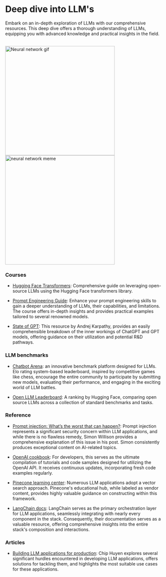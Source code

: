 # Deep dive into LLM's

Embark on an in-depth exploration of LLMs with our comprehensive resources. This deep dive offers a thorough understanding of LLMs, equipping you with advanced knowledge and practical insights in the field.

<br/>
<div style={{ display: "flex" }}>
  <img src="https://miro.medium.com/v2/resize:fit:640/1*ZS7xxm9jkGIcRnH3QKs02g.gif" alt="Neural network gif" width="350" />
  <img src="/static/img/memes/patrickMeme.webp" alt="neural network meme" width="350" />
</div>

### Courses 

- [Hugging Face Transformers](https://huggingface.co/learn/nlp-course/chapter1/1): Comprehensive guide on leveraging open-source LLMs using the Hugging Face transformers library.

- [Prompt Engineering Guide](https://www.promptingguide.ai/): Enhance your prompt engineering skills to gain a deeper understanding of LLMs, their capabilities, and limitations. The course offers in-depth insights and provides practical examples tailored to several renowned models.

- [State of GPT](https://build.microsoft.com/en-US/sessions/db3f4859-cd30-4445-a0cd-553c3304f8e2): This resource by Andrej Karpathy, provides an easily comprehensible breakdown of the inner workings of ChatGPT and GPT models, offering guidance on their utilization and potential R&D pathways.

### LLM benchmarks

- [Chatbot Arena](https://lmsys.org/blog/2023-05-03-arena/): an innovative benchmark platform designed for LLMs. Elo rating system-based leaderboard, inspired by competitive games like chess, encourage the entire community to participate by submitting new models, evaluating their performance, and engaging in the exciting world of LLM battles.

- [Open LLM Leaderboard](https://huggingface.co/spaces/HuggingFaceH4/open_llm_leaderboard): A ranking by Hugging Face, comparing open source LLMs across a collection of standard benchmarks and tasks.

### Reference

- [Prompt injection: What’s the worst that can happen?](https://simonwillison.net/2023/Apr/14/worst-that-can-happen/): Prompt injection represents a significant security concern within LLM applications, and while there is no flawless remedy, Simon Willison provides a comprehensive explanation of this issue in his post. Simon consistently produces exceptional content on AI-related topics.

- [OpenAI cookbook](https://github.com/openai/openai-cookbook/tree/main): For developers, this serves as the ultimate compilation of tutorials and code samples designed for utilizing the OpenAI API. It receives continuous updates, incorporating fresh code examples regularly.

- [Pinecone learning center](https://www.pinecone.io/learn/): Numerous LLM applications adopt a vector search approach. Pinecone's educational hub, while labeled as vendor content, provides highly valuable guidance on constructing within this framework.

- [LangChain docs](https://python.langchain.com/docs/get_started/introduction): LangChain serves as the primary orchestration layer for LLM applications, seamlessly integrating with nearly every component in the stack. Consequently, their documentation serves as a valuable resource, offering comprehensive insights into the entire stack's composition and interactions.

### Articles

- [Building LLM applications for production](https://huyenchip.com/2023/04/11/llm-engineering.html): Chip Huyen explores several significant hurdles encountered in developing LLM applications, offers solutions for tackling them, and highlights the most suitable use cases for these applications.
